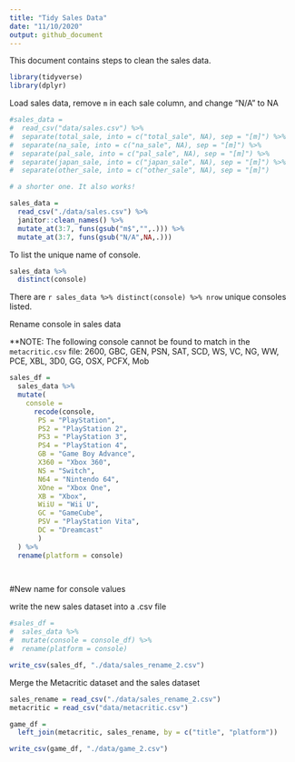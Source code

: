 ```yaml
---
title: "Tidy Sales Data"
date: "11/10/2020"
output: github_document
---
```


This document contains steps to clean the sales data.

```r
library(tidyverse)
library(dplyr)
```


Load sales data, remove `m` in each sale column, and change "N/A" to NA

```r
#sales_data = 
#  read_csv("data/sales.csv") %>% 
#  separate(total_sale, into = c("total_sale", NA), sep = "[m]") %>% 
#  separate(na_sale, into = c("na_sale", NA), sep = "[m]") %>% 
#  separate(pal_sale, into = c("pal_sale", NA), sep = "[m]") %>% 
#  separate(japan_sale, into = c("japan_sale", NA), sep = "[m]") %>% 
#  separate(other_sale, into = c("other_sale", NA), sep = "[m]")

# a shorter one. It also works!

sales_data = 
  read_csv("./data/sales.csv") %>%
  janitor::clean_names() %>% 
  mutate_at(3:7, funs(gsub("m$","",.))) %>% 
  mutate_at(3:7, funs(gsub("N/A",NA,.)))
```


To list the unique name of console.

```r
sales_data %>% 
  distinct(console)
```

There are `r sales_data %>% distinct(console) %>% nrow` unique consoles listed. 

Rename console in sales data

**NOTE: The following console cannot be found to match in the `metacritic.csv` file: 2600, GBC, GEN, PSN, SAT, SCD, WS, VC, NG, WW, PCE, XBL, 3D0, GG, OSX, PCFX, Mob


```r
sales_df = 
  sales_data %>% 
  mutate(
    console = 
      recode(console, 
       PS = "PlayStation",
       PS2 = "PlayStation 2",
       PS3 = "PlayStation 3",
       PS4 = "PlayStation 4",
       GB = "Game Boy Advance",
       X360 = "Xbox 360",
       NS = "Switch",
       N64 = "Nintendo 64",
       XOne = "Xbox One",
       XB = "Xbox",
       WiiU = "Wii U",
       GC = "GameCube",
       PSV = "PlayStation Vita",
       DC = "Dreamcast"
       )
  ) %>% 
  rename(platform = console)

 
```

#New name for console values

write the new sales dataset into a .csv file
```r
#sales_df = 
#  sales_data %>% 
#  mutate(console = console_df) %>% 
#  rename(platform = console)

write_csv(sales_df, "./data/sales_rename_2.csv")
```

Merge the Metacritic dataset and the sales dataset

```r
sales_rename = read_csv("./data/sales_rename_2.csv")
metacritic = read_csv("data/metacritic.csv")

game_df = 
  left_join(metacritic, sales_rename, by = c("title", "platform"))

write_csv(game_df, "./data/game_2.csv")

```

